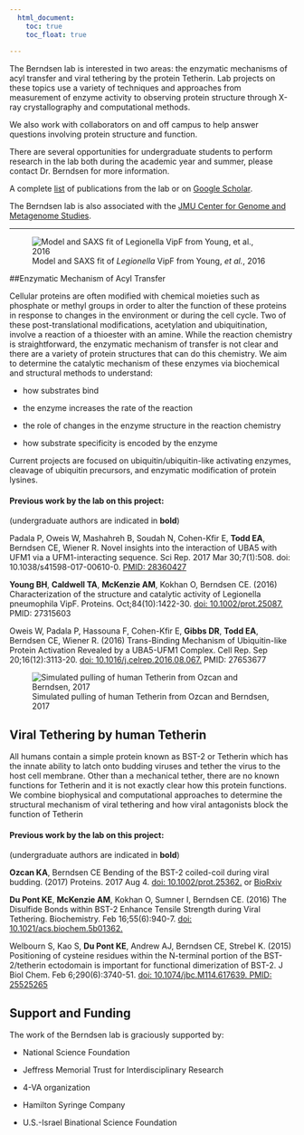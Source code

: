 ```yaml
---
  html_document:
    toc: true
    toc_float: true
    
---
```


The Berndsen lab is interested in two areas: the enzymatic mechanisms of acyl transfer and viral tethering by the protein Tetherin. Lab projects on these topics use a variety of techniques and approaches from measurement of enzyme activity to observing protein structure  through X-ray crystallography and computational methods. 

We also work with collaborators on and off campus to help answer questions involving protein structure and function. 

There are several opportunities for undergraduate students to perform research in the lab both during the academic year and summer, please contact Dr. Berndsen for more information.

A complete [list](https://www.ncbi.nlm.nih.gov/pubmed/?term=berndsen+ce) of publications from the lab or on [Google Scholar](https://scholar.google.com/citations?user=H5dU9y4AAAAJ&hl=en).

The Berndsen lab is also associated with the [JMU Center for Genome and Metagenome Studies](http://www.jmu.edu/genomics/).

***

![Model and SAXS fit of *Legionella* VipF from Young, *et al.*, 2016](images\vip.png)

##Enzymatic Mechanism of Acyl Transfer

Cellular proteins are often modified with chemical moieties such as phosphate or methyl groups in order to alter the function of these proteins in response to changes in the environment or during the cell cycle. Two of these post-translational modifications, acetylation and ubiquitination, involve a reaction of a thioester with an amine.  While the reaction chemistry is straightforward, the enzymatic mechanism of transfer is not clear and there are a variety of protein structures that can do this chemistry.  We aim to determine the catalytic mechanism of these enzymes via biochemical and structural methods to understand:

* how substrates bind 

* the enzyme increases the rate of the reaction

* the role of changes in the enzyme structure in the reaction chemistry

* how substrate specificity is encoded by the enzyme

Current projects are focused on ubiquitin/ubiquitin-like activating enzymes, cleavage of ubiquitin precursors, and enzymatic modification of protein lysines.

#### Previous work by the lab on this project:
(undergraduate authors are indicated in **bold**)

Padala P, Oweis W, Mashahreh B, Soudah N, Cohen-Kfir E, **Todd EA**, Berndsen CE,  Wiener R. Novel insights into the interaction of UBA5 with UFM1 via a UFM1-interacting sequence. Sci Rep. 2017 Mar 30;7(1):508. doi: 10.1038/s41598-017-00610-0. [PMID: 28360427](https://www.ncbi.nlm.nih.gov/pmc/articles/PMC5428781/)

**Young BH**, **Caldwell TA**, **McKenzie AM**, Kokhan O, Berndsen CE. (2016) Characterization of the structure and catalytic activity of Legionella pneumophila VipF. Proteins. Oct;84(10):1422-30. [doi: 10.1002/prot.25087.](http://onlinelibrary.wiley.com/doi/10.1002/prot.25087/abstract)  PMID: 27315603

Oweis W, Padala P, Hassouna F, Cohen-Kfir E, **Gibbs DR**, **Todd EA**, Berndsen CE, Wiener R. (2016) Trans-Binding Mechanism of Ubiquitin-like Protein Activation Revealed by a UBA5-UFM1 Complex. Cell Rep. Sep 20;16(12):3113-20. [doi: 10.1016/j.celrep.2016.08.067.](https://www.sciencedirect.com/science/article/pii/S2211124716311482?via%3Dihub) PMID: 27653677


![Simulated pulling of human Tetherin from Ozcan and Berndsen, 2017](images\transitionshuman.png)

## Viral Tethering by human Tetherin

All humans contain a simple protein known as BST-2 or Tetherin which has the innate ability to latch onto budding viruses and tether the virus to the host cell membrane.  Other than a mechanical tether, there are no known functions for Tetherin and it is not exactly clear how this protein functions. We combine biophysical and  computational approaches to determine the structural mechanism of viral tethering and how viral antagonists block the function of Tetherin

#### Previous work by the lab on this project:
(undergraduate authors are indicated in **bold**)

**Ozcan KA**, Berndsen CE Bending of the BST-2 coiled-coil during viral budding. (2017)  Proteins. 2017 Aug 4. [doi: 10.1002/prot.25362.](http://onlinelibrary.wiley.com/doi/10.1002/prot.25362/abstract;jsessionid=2584DD9CB5C8BCDCDCB6CF95A2DE368F.f02t04) or [BioRxiv](https://www.biorxiv.org/content/early/2017/07/11/160242)

**Du Pont KE**, **McKenzie AM**, Kokhan O, Sumner I, Berndsen CE. (2016) The Disulfide Bonds within BST-2 Enhance Tensile Strength during Viral Tethering. Biochemistry. Feb 16;55(6):940-7. [doi: 10.1021/acs.biochem.5b01362.](https://pubs.acs.org/doi/10.1021/acs.biochem.5b01362) 

Welbourn S, Kao S, **Du Pont KE**, Andrew AJ, Berndsen CE, Strebel K. (2015) Positioning of cysteine residues within the N-terminal portion of the BST-2/tetherin ectodomain is important for functional dimerization of BST-2. J Biol Chem. Feb 6;290(6):3740-51. [doi: 10.1074/jbc.M114.617639. PMID: 25525265](https://www.ncbi.nlm.nih.gov/pmc/articles/PMC4319038/)

## Support and Funding
The work of the Berndsen lab is graciously supported by:

* National Science Foundation

* Jeffress Memorial Trust for Interdisciplinary Research

* 4-VA organization

* Hamilton Syringe Company

* U.S.-Israel Binational Science Foundation
